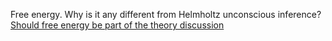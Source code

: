 
Free energy.  Why is it any different from Helmholtz unconscious inference?
[Should free energy be part of the theory discussion](https://chatgpt.com/share/6755ca7a-68cc-8002-be63-79a75c6610bf)
